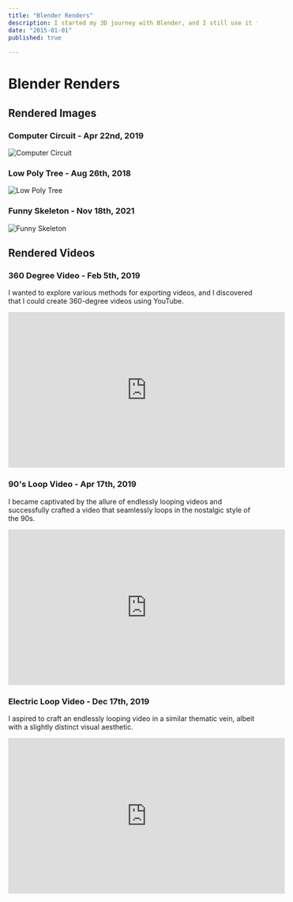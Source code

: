 ```yaml
---
title: "Blender Renders"
description: I started my 3D journey with Blender, and I still use it for some projects. Here are some of my renders.
date: "2015-01-01"
published: true
  
---
```

# Blender Renders

## Rendered Images

### Computer Circuit - Apr 22nd, 2019

![Computer Circuit](/blender/computer-circuit.jpg)

### Low Poly Tree - Aug 26th, 2018

![Low Poly Tree](/blender/low-poly-tree.jpg)

### Funny Skeleton - Nov 18th, 2021

![Funny Skeleton](/blender/profile_picture.gif)

## Rendered Videos

### 360 Degree Video - Feb 5th, 2019

I wanted to explore various methods for exporting videos, and I discovered that I could create 360-degree videos using YouTube.
<iframe width="560" height="315" src="https://www.youtube.com/embed/EKBHlC_g4cA?si=OGTRH2lkIUvL9KB7" title="YouTube video player" frameborder="0" allow="accelerometer; autoplay; clipboard-write; encrypted-media; gyroscope; picture-in-picture; web-share" allowfullscreen></iframe>

### 90's Loop Video - Apr 17th, 2019

I became captivated by the allure of endlessly looping videos and successfully crafted a video that seamlessly loops in the nostalgic style of the 90s.
<iframe width="560" height="315" src="https://www.youtube.com/embed/aJt2BDKYq7Q?si=KgVuezInYmoQExhg" title="YouTube video player" frameborder="0" allow="accelerometer; autoplay; clipboard-write; encrypted-media; gyroscope; picture-in-picture; web-share" allowfullscreen></iframe>

### Electric Loop Video - Dec 17th, 2019

I aspired to craft an endlessly looping video in a similar thematic vein, albeit with a slightly distinct visual aesthetic.
<iframe width="560" height="315" src="https://www.youtube.com/embed/ETq8QWX4BEw?si=1B_njZjJ-0UTAmp2" title="YouTube video player" frameborder="0" allow="accelerometer; autoplay; clipboard-write; encrypted-media; gyroscope; picture-in-picture; web-share" allowfullscreen></iframe>